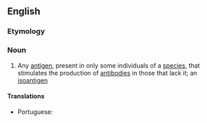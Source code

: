 ==English==

===Etymology===
{{prefix|allo|antigen|lang=en}}

===Noun===
{{en-noun}}

# {{lb|en|genetics}} Any [[antigen]], present in only some individuals of a [[species]], that stimulates the production of [[antibody|antibodies]] in those that lack it; an [[isoantigen]]

====Translations====
{{trans-top|antigen that stimulates the production of antibodies in other individuals of a species}}
* Portuguese: {{t|pt|aloantígeno|m}}
{{trans-mid}}
{{trans-bottom}}